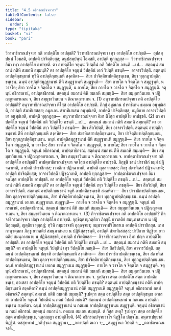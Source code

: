 ```yaml
---
title: "4.5 อธิกรณปจฺจยวาร"
tableOfContents: false
sidebar:
  order: 5
type: "tipitaka"
basket: "vi"
book: "pari"
---
```



<DynamicBreadcrumb />

<Division number="288" book="pari">

<Paragraph number="1224" book="pari">
วิวาทาธิกรณปจฺจยา กติ อาปตฺติโย อาปชฺชติ? วิวาทาธิกรณปจฺจยา เทฺว อาปตฺติโย อาปชฺชติ—  อุปสมฺปนฺนํ โอมสติ, อาปตฺติ ปาจิตฺติยสฺส; อนุปสมฺปนฺนํ โอมสติ, อาปตฺติ ทุกฺกฏสฺส—  วิวาทาธิกรณปจฺจยา อิมา เทฺว อาปตฺติโย อาปชฺชติ.
</Paragraph>

<Paragraph number="1225" book="pari">
ตา อาปตฺติโย จตุนฺนํ วิปตฺตีนํ กติ วิปตฺติโย ภชนฺติ …เป…  สตฺตนฺนํ สมถานํ กติหิ สมเถหิ สมฺมนฺติ? ตา อาปตฺติโย จตุนฺนํ วิปตฺตีนํ เอกํ วิปตฺตึ ภชนฺติ—  อาจารวิปตฺตึ. สตฺตนฺนํ อาปตฺติกฺขนฺธานํ ทฺวีหิ อาปตฺติกฺขนฺเธหิ สงฺคหิตา—  สิยา ปาจิตฺติยาปตฺติกฺขนฺเธน, สิยา ทุกฺกฏาปตฺติกฺขนฺเธน. ฉนฺนํ อาปตฺติสมุฏฺฐานานํ ตีหิ สมุฏฺฐาเนหิ สมุฏฺฐนฺติ—  สิยา กายโต จ จิตฺตโต จ สมุฏฺฐนฺติ, น วาจโต; สิยา วาจโต จ จิตฺตโต จ สมุฏฺฐนฺติ, น กายโต; สิยา กายโต จ วาจโต จ จิตฺตโต จ สมุฏฺฐนฺติ. จตุนฺนํ อธิกรณานํ, อาปตฺตาธิกรณํ. สตฺตนฺนํ สมถานํ ตีหิ สมเถหิ สมฺมนฺติ—  สิยา สมฺมุขาวินเยน จ ปฏิญฺญาตกรเณน จ, สิยา สมฺมุขาวินเยน จ ติณวตฺถารเกน จ. (1)
</Paragraph>

</Division>
<Division number="289" book="pari">

<Paragraph number="1226" book="pari">
อนุวาทาธิกรณปจฺจยา กติ อาปตฺติโย อาปชฺชติ? อนุวาทาธิกรณปจฺจยา ติโสฺส อาปตฺติโย อาปชฺชติ. ภิกฺขุํ อมูลเกน ปาราชิเกน ธมฺเมน อนุทฺธํเสติ, อาปตฺติ สํฆาทิเสสสฺส; อมูลเกน สํฆาทิเสเสน อนุทฺธํเสติ, อาปตฺติ ปาจิตฺติยสฺส; อมูลิกาย อาจารวิปตฺติยา อนุทฺธํเสติ, อาปตฺติ ทุกฺกฏสฺส—  อนุวาทาธิกรณปจฺจยา อิมา ติโสฺส อาปตฺติโย อาปชฺชติ. (2)
</Paragraph>

<Paragraph number="1227" book="pari">
ตา อาปตฺติโย จตุนฺนํ วิปตฺตีนํ กติ วิปตฺติโย ภชนฺติ …เป…  สตฺตนฺนํ สมถานํ กติหิ สมเถหิ สมฺมนฺติ? ตา อาปตฺติโย จตุนฺนํ วิปตฺตีนํ เทฺว วิปตฺติโย ภชนฺติ—  สิยา สีลวิปตฺตึ, สิยา อาจารวิปตฺตึ. สตฺตนฺนํ อาปตฺติกฺขนฺธานํ ตีหิ อาปตฺติกฺขนฺเธหิ สงฺคหิตา—  สิยา สํฆาทิเสสาปตฺติกฺขนฺเธน, สิยา ปาจิตฺติยาปตฺติกฺขนฺเธน, สิยา ทุกฺกฏาปตฺติกฺขนฺเธน. ฉนฺนํ อาปตฺติสมุฏฺฐานานํ ตีหิ สมุฏฺฐาเนหิ สมุฏฺฐนฺติ—  สิยา กายโต จ จิตฺตโต จ สมุฏฺฐนฺติ, น วาจโต; สิยา วาจโต จ จิตฺตโต จ สมุฏฺฐนฺติ, น กายโต; สิยา กายโต จ วาจโต จ จิตฺตโต จ สมุฏฺฐนฺติ. จตุนฺนํ อธิกรณานํ, อาปตฺตาธิกรณํ. สตฺตนฺนํ สมถานํ ตีหิ สมเถหิ สมฺมนฺติ—  สิยา สมฺมุขาวินเยน จ ปฏิญฺญาตกรเณน จ, สิยา สมฺมุขาวินเยน จ ติณวตฺถารเกน จ.
</Paragraph>

</Division>
<Division number="290" book="pari">

<Paragraph number="1228" book="pari">
อาปตฺตาธิกรณปจฺจยา กติ อาปตฺติโย อาปชฺชติ? อาปตฺตาธิกรณปจฺจยา จตโสฺส อาปตฺติโย อาปชฺชติ. ภิกฺขุนี ชานํ ปาราชิกํ ธมฺมํ ปฏิจฺฉาเทติ, อาปตฺติ ปาราชิกสฺส; เวมติกา ปฏิจฺฉาเทติ, อาปตฺติ ถุลฺลจฺจยสฺส; ภิกฺขุ สํฆาทิเสสํ ปฏิจฺฉาเทติ; อาปตฺติ ปาจิตฺติยสฺส; อาจารวิปตฺตึ ปฏิจฺฉาเทติ, อาปตฺติ ทุกฺกฏสฺส—  อาปตฺตาธิกรณปจฺจยา อิมา จตโสฺส อาปตฺติโย อาปชฺชติ.
</Paragraph>

<Paragraph number="1229" book="pari">
ตา อาปตฺติโย จตุนฺนํ วิปตฺตีนํ กติ วิปตฺติโย ภชนฺติ …เป…  สตฺตนฺนํ สมถานํ กติหิ สมเถหิ สมฺมนฺติ? ตา อาปตฺติโย จตุนฺนํ วิปตฺตีนํ เทฺว วิปตฺติโย ภชนฺติ—  สิยา สีลวิปตฺตึ, สิยา อาจารวิปตฺตึ. สตฺตนฺนํ อาปตฺติกฺขนฺธานํ จตูหิ อาปตฺติกฺขนฺเธหิ สงฺคหิตา—  สิยา ปาราชิกาปตฺติกฺขนฺเธน, สิยา ถุลฺลจฺจยาปตฺติกฺขนฺเธน, สิยา ปาจิตฺติยาปตฺติกฺขนฺเธน, สิยา ทุกฺกฏาปตฺติกฺขนฺเธน. ฉนฺนํ อาปตฺติสมุฏฺฐานานํ เอเกน สมุฏฺฐาเนน สมุฏฺฐนฺติ—  กายโต จ วาจโต จ จิตฺตโต จ สมุฏฺฐนฺติ. จตุนฺนํ อธิกรณานํ, อาปตฺตาธิกรณํ. สตฺตนฺนํ สมถานํ ตีหิ สมเถหิ สมฺมนฺติ—  สิยา สมฺมุขาวินเยน จ ปฏิญฺญาตกรเณน จ, สิยา สมฺมุขาวินเยน จ ติณวตฺถารเกน จ. (3)
</Paragraph>

</Division>
<Division number="291" book="pari">

<Paragraph number="1230" book="pari">
กิจฺจาธิกรณปจฺจยา กติ อาปตฺติโย อาปชฺชติ? กิจฺจาธิกรณปจฺจยา ปญฺจ อาปตฺติโย อาปชฺชติ. อุกฺขิตฺตานุวตฺติกา ภิกฺขุนี ยาวตติยํ สมนุภาสนาย น ปฏินิสฺสชฺชติ, ญตฺติยา ทุกฺกฏํ; ทฺวีหิ กมฺมวาจาหิ ถุลฺลจฺจยา; กมฺมวาจาปริโยสาเน อาปตฺติ ปาราชิกสฺส. เภทกานุวตฺตกา ภิกฺขู ยาวตติยํ สมนุภาสนาย น ปฏินิสฺสชฺชนฺติ, อาปตฺติ สํฆาทิเสสสฺส; ปาปิกาย ทิฏฺฐิยา ยาวตติยํ สมนุภาสนาย น ปฏินิสฺสชฺชติ, อาปตฺติ ปาจิตฺติยสฺส—  กิจฺจาธิกรณปจฺจยา อิมา ปญฺจ อาปตฺติโย อาปชฺชติ.
</Paragraph>

<Paragraph number="1231" book="pari">
ตา อาปตฺติโย จตุนฺนํ วิปตฺตีนํ กติ วิปตฺติโย ภชนฺติ …เป…  สตฺตนฺนํ สมถานํ กติหิ สมเถหิ สมฺมนฺติ? ตา อาปตฺติโย จตุนฺนํ วิปตฺตีนํ เทฺว วิปตฺติโย ภชนฺติ—  สิยา สีลวิปตฺตึ, สิยา อาจารวิปตฺตึ. สตฺตนฺนํ อาปตฺติกฺขนฺธานํ ปญฺจหิ อาปตฺติกฺขนฺเธหิ สงฺคหิตา—  สิยา ปาราชิกาปตฺติกฺขนฺเธน, สิยา สํฆาทิเสสาปตฺติกฺขนฺเธน, สิยา ถุลฺลจฺจยาปตฺติกฺขนฺเธน, สิยา ปาจิตฺติยาปตฺติกฺขนฺเธน, สิยา ทุกฺกฏาปตฺติกฺขนฺเธน. ฉนฺนํ อาปตฺติสมุฏฺฐานานํ เอเกน สมุฏฺฐาเนน สมุฏฺฐนฺติ—  กายโต จ วาจโต จ จิตฺตโต จ สมุฏฺฐนฺติ. จตุนฺนํ อธิกรณานํ, อาปตฺตาธิกรณํ. สตฺตนฺนํ สมถานํ ตีหิ สมเถหิ สมฺมนฺติ—  สิยา สมฺมุขาวินเยน จ ปฏิญฺญาตกรเณน จ, สิยา สมฺมุขาวินเยน จ ติณวตฺถารเกน จ.
</Paragraph>

<Paragraph number="1232" book="pari">
ฐเปตฺวา สตฺต อาปตฺติโย สตฺต อาปตฺติกฺขนฺเธ, อวเสสา อาปตฺติโย จตุนฺนํ วิปตฺตีนํ กติ วิปตฺติโย ภชนฺติ? สตฺตนฺนํ อาปตฺติกฺขนฺธานํ กติหิ อาปตฺติกฺขนฺเธหิ สงฺคหิตา? ฉนฺนํ อาปตฺติสมุฏฺฐานานํ กติหิ สมุฏฺฐาเนหิ สมุฏฺฐนฺติ? จตุนฺนํ อธิกรณานํ กตมํ อธิกรณํ? สตฺตนฺนํ สมถานํ กติหิ สมเถหิ สมฺมนฺติ? ฐเปตฺวา สตฺต อาปตฺติโย สตฺต อาปตฺติกฺขนฺเธ อวเสสา อาปตฺติโย จตุนฺนํ วิปตฺตีนํ น กตมํ วิปตฺตึ ภชนฺติ? สตฺตนฺนํ อาปตฺติกฺขนฺธานํ น กตเมน อาปตฺติกฺขนฺเธน สงฺคหิตา. ฉนฺนํ อาปตฺติสมุฏฺฐานานํ น กตเมน อาปตฺติสมุฏฺฐาเนน สมุฏฺฐนฺติ. จตุนฺนํ อธิกรณานํ น กตมํ อธิกรณํ. สตฺตนฺนํ สมถานํ น กตเมน สมเถน สมฺมนฺติ. ตํ กิสฺส เหตุ? ฐเปตฺวา สตฺต อาปตฺติโย สตฺต อาปตฺติกฺขนฺเธ, นตฺถญฺญา อาปตฺติโยติ. (4)

</Paragraph>
</Division>

<Paragraph number="1233" type="center" book="pari">
อธิกรณปจฺจยวาโร นิฏฺฐิโต ปญฺจโม.



</Paragraph>

<Paragraph number="1234" type="center" book="pari">
อนฺตรเปยฺยาลํ นิฏฺฐิตํ.



</Paragraph>

<Paragraph number="1235" type="center" book="pari">
ตสฺสุทฺทานํ


</Paragraph>

<Paragraph number="1236" type="verses" book="pari">
_กติปุจฺฉา สมุฏฺฐานา,_  
_กตาปตฺติ ตเถว จ;_  
_สมุฏฺฐานา วิปตฺติ จ,_  
_ตถาธิกรเณน จาติ._
</Paragraph>